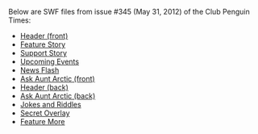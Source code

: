Below are SWF files from issue #345 (May 31, 2012) of the Club Penguin Times:

*[[Media:News345HeaderFront.swf|Header (front)]]
*[[Media:News345FeatureStory.swf|Feature Story]]
*[[Media:News345SupportStory.swf|Support Story]]
*[[Media:News345UpcomingEvents.swf|Upcoming Events]]
*[[Media:News345NewsFlash.swf|News Flash]]
*[[Media:News345AskAuntArcticFront.swf|Ask Aunt Arctic (front)]]
*[[Media:News345HeaderBack.swf|Header (back)]]
*[[Media:News345AskAuntArcticBack.swf|Ask Aunt Arctic (back)]]
*[[Media:News345JokesAndRiddles.swf|Jokes and Riddles]]
*[[Media:News345SecretOverlay.swf|Secret Overlay]]
*[[Media:News345FeatureMore.swf|Feature More]]
